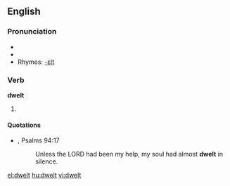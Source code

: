 ==English==

===Pronunciation===
*{{IPA|/'dwεlt/}}
*{{audio|en-us-dwelt.ogg|Audio (US)}}
*Rhymes: [[Rhymes:English:-ɛlt|-ɛlt]]

===Verb===
'''dwelt'''

# {{past of|[[dwell]]}}

====Quotations====
*{{RQ:Authorized Version}}, Psalms 94:17
*: Unless the LORD had been my help, my soul had almost '''dwelt''' in silence.

[[el:dwelt]]
[[hu:dwelt]]
[[vi:dwelt]]